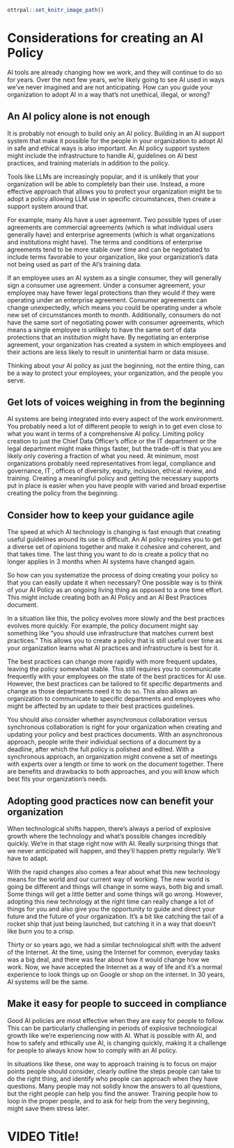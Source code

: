 ```{r, include = FALSE}
ottrpal::set_knitr_image_path()
```

# Considerations for creating an AI Policy

AI tools are already changing how we work, and they will continue to do so for years. Over the next few years, we're likely going to see AI used in ways we've never imagined and are not anticipating. How can you guide your organization to adopt AI in a way that's not unethical, illegal, or wrong?

## An AI policy alone is not enough

It is probably not enough to build only an AI policy. Building in an AI support system that make it possible for the people in your organization to adopt AI in safe and ethical ways is also important. An AI policy support system might include the infrastructure to handle AI, guidelines on AI best practices, and training materials in addition to the policy. 

Tools like LLMs are increasingly popular, and it is unlikely that your organization will be able to completely ban their use. Instead, a more effective approach that allows you to protect your organization might be to adopt a policy allowing LLM use in specific circumstances, then create a support system around that.

For example, many AIs have a user agreement. Two possible types of user agreements are commercial agreements (which is what individual users generally have) and enterprise agreements (which is what organizations and institutions might have). The terms and conditions of enterprise agreements tend to be more stable over time and can be negotiated to include terms favorable to your organization, like your organization's data not being used as part of the AI's training data. 

If an employee uses an AI system as a single consumer, they will generally sign a consumer use agreement. Under a consumer agreement, your employee may have fewer legal protections than they would if they were operating under an enterprise agreement. Consumer agreements can change unexpectedly, which means you could be operating under a whole new set of circumstances month to month. Additionally, consumers do not have the same sort of negotiating power with consumer agreements, which means a single employee is unlikely to have the same sort of data protections that an institution might have. By negotiating an enterprise agreement, your organization has created a system in which employees and their actions are less likely to result in unintential harm or data misuse.

Thinking about your AI policy as just the beginning, not the entire thing, can be a way to protect your employees, your organization, and the people you serve.

## Get lots of voices weighing in from the beginning

AI systems are being integrated into every aspect of the work environment. You probably need a lot of different people to weigh in to get even close to what you want in terms of a comprehensive AI policy. Limiting policy creation to just the Chief Data Officer's office or the IT department or the legal department might make things faster, but the trade-off is that you are likely only covering a fraction of what you need. At minimum, most organizations probably need representatives from legal, compliance and governance, IT , offices of diversity, equity, inclusion, ethical review, and training. Creating a meaningful policy and getting the necessary supports put in place is easier when you have people with varied and broad expertise creating the policy from the beginning.

## Consider how to keep your guidance agile

The speed at which AI technology is changing is fast enough that creating useful guidelines around its use is difficult. An AI policy requires you to get a diverse set of opinions together and make it cohesive and coherent, and that takes time. The last thing you want to do is create a policy that no longer applies in 3 months when AI systems have changed again.

So how can you systematize the process of doing creating your policy so that you can easily update it when necessary? One possible way is to think of your AI Policy as an ongoing living thing as opposed to a one time effort. This might include creating both an AI Policy and an AI Best Practices document. 

In a situation like this, the policy evolves more slowly and the best practices evolves more quickly. For example, the policy document might say something like "you should use infrastructure that matches current best practices." This allows you to create a policy that is still useful over time as your organization learns what AI practices and infrastructure is best for it.

The best practices can change more rapidly with more frequent updates, leaving the policy somewhat stable. This still requires you to communicate frequently with your employees on the state of the best practices for AI use. However, the best practices can be tailored to fit specific departments and change as those departments need it to do so. This also allows an organization to communicate to specific departments and employees who might be affected by an update to their best practices guidelines.

You should also consider whether asynchronous collaboration versus synchronous collaboration is right for your organization when creating and updating your policy and best practices documents. With an asynchronous approach, people write their individual sections of a document by a deadline, after which the full policy is polished and edited. With a synchronous approach, an organization might convene a set of meetings with experts over a length or time to work on the document together. There are benefits and drawbacks to both approaches, and you will know which best fits your organization's needs.

## Adopting good practices now can benefit your organization

When technological shifts happen, there's always a period of explosive growth where the technology and what's possible changes incredibly quickly. We're in that stage right now with AI. Really surprising things that we never anticipated will happen, and they'll happen pretty regularly. We'll have to adapt.

With the rapid changes also comes a fear about what this new technology means for the world and our current way of working. The new world is going be different and things will change in some ways, both big and small. Some things will get a little better and some things will go wrong. However, adopting this new technology at the right time can really change a lot of things for you and also give you the opportunity to guide and direct your future and the future of your organization. It's a bit like catching the tail of a rocket ship that just being launched, but catching it in a way that doesn't like burn you to a crisp.

Thirty or so years ago, we had a similar technological shift with the advent of the Internet. At the time, using the Internet for common, everyday tasks was a big deal, and there was fear about how it would change how we work. Now, we have accepted the Internet as a way of life and it's a normal experience to look things up on Google or shop on the internet. In 30 years, AI systems will be the same.

## Make it easy for people to succeed in compliance

Good AI policies are most effective when they are easy for people to follow. This can be particularly challenging in periods of explosive technological growth like we're experiencing now with AI. What is possible with AI, and how to safely and ethically use AI, is changing quickly, making it a challenge for people to always know how to comply with an AI policy.

In situations like these, one way to approach training is to focus on major points people should consider, clearly outline the steps people can take to do the right thing, and identify who people can approach when they have questions. Many people may not solidly know the answers to all questions, but the right people can help you find the answer. Training people how to loop in the proper people, and to ask for help from the very beginning, might save them stress later. 

# VIDEO Title!